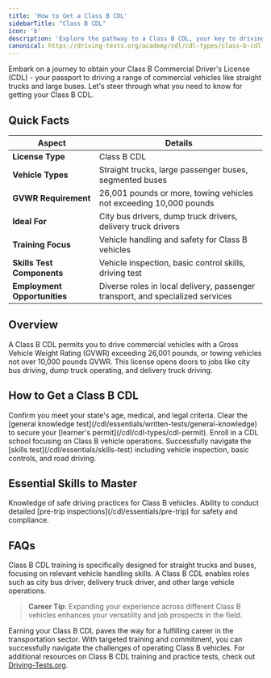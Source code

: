 ```yaml
---
title: 'How to Get a Class B CDL'
sidebarTitle: "Class B CDL"
icon: 'b'
description: 'Explore the pathway to a Class B CDL, your key to driving straight trucks, large buses, and more. Ideal for local delivery and transport services.'
canonical: https://driving-tests.org/academy/cdl/cdl-types/class-b-cdl
---
```

<Snippet file="andrei.mdx" />
Embark on a journey to obtain your Class B Commercial Driver's License (CDL) - your passport to driving a range of commercial vehicles like straight trucks and large buses. Let's steer through what you need to know for getting your Class B CDL.

<Snippet file="class-b-diagram.mdx" />

## Quick Facts

| **Aspect** | **Details** |
|------------|-------------|
| **License Type** | Class B CDL |
| **Vehicle Types** | Straight trucks, large passenger buses, segmented buses |
| **GVWR Requirement** | 26,001 pounds or more, towing vehicles not exceeding 10,000 pounds |
| **Ideal For** | City bus drivers, dump truck drivers, delivery truck drivers |
| **Training Focus** | Vehicle handling and safety for Class B vehicles |
| **Skills Test Components** | Vehicle inspection, basic control skills, driving test |
| **Employment Opportunities** | Diverse roles in local delivery, passenger transport, and specialized services |

## Overview

<AccordionGroup>
  <Accordion title="Understanding Class B CDL">
    A Class B CDL permits you to drive commercial vehicles with a Gross Vehicle Weight Rating (GVWR) exceeding 26,001 pounds, or towing vehicles not over 10,000 pounds GVWR.
  </Accordion>

  <Accordion title="Diverse Career Opportunities">
    This license opens doors to jobs like city bus driving, dump truck operating, and delivery truck driving.
  </Accordion>
</AccordionGroup>

## How to Get a Class B CDL

<Steps>
  <Step title="Check Your Eligibility">
    Confirm you meet your state's age, medical, and legal criteria.
  </Step>

  <Step title="Acquire the Learner's Permit">
    Clear the [general knowledge test](/cdl/essentials/written-tests/general-knowledge) to secure your [learner's permit](/cdl/cdl-types/cdl-permit).
  </Step>

  <Step title="Engage in Specialized Training">
    Enroll in a CDL school focusing on Class B vehicle operations.
  </Step>

  <Step title="Master the Skills Test">
    Successfully navigate the [skills test](/cdl/essentials/skills-test) including vehicle inspection, basic controls, and road driving.
  </Step>
</Steps>

## Essential Skills to Master

<CardGroup cols={2}>
  <Card title="Proficient Vehicle Handling" icon="truck">
    Knowledge of safe driving practices for Class B vehicles.
  </Card>

  <Card title="Expert Vehicle Inspection" icon="magnifying-glass">
    Ability to conduct detailed [pre-trip inspections](/cdl/essentials/pre-trip) for safety and compliance.
  </Card>
</CardGroup>

## FAQs

<AccordionGroup>
  <Accordion title="Training Differences Between Class A and B">
    Class B CDL training is specifically designed for straight trucks and buses, focusing on relevant vehicle handling skills.
  </Accordion>

  <Accordion title="Career Paths">
    A Class B CDL enables roles such as city bus driver, delivery truck driver, and other large vehicle operations.
  </Accordion>
</AccordionGroup>

> **Career Tip**: Expanding your experience across different Class B vehicles enhances your versatility and job prospects in the field.


Earning your Class B CDL paves the way for a fulfilling career in the transportation sector. With targeted training and commitment, you can successfully navigate the challenges of operating Class B vehicles. For additional resources on Class B CDL training and practice tests, check out [Driving-Tests.org](https://driving-tests.org).

<Snippet file="cdl-premium.mdx" />

